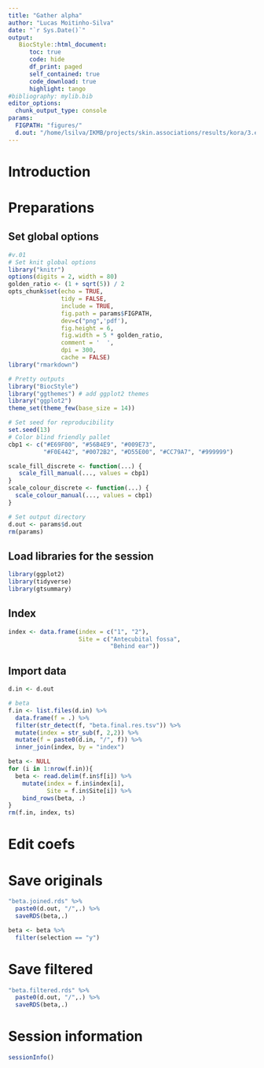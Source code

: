 ```yaml
---
title: "Gather alpha"
author: "Lucas Moitinho-Silva"
date: "`r Sys.Date()`"
output:
   BiocStyle::html_document:
      toc: true
      code: hide
      df_print: paged
      self_contained: true
      code_download: true
      highlight: tango
#bibliography: mylib.bib
editor_options:
  chunk_output_type: console
params:
  FIGPATH: "figures/"
  d.out: "/home/lsilva/IKMB/projects/skin.associations/results/kora/3.env.set/3.test.beta"
---
```



# Introduction


# Preparations

## Set global options

```r
#v.01
# Set knit global options
library("knitr")
options(digits = 2, width = 80)
golden_ratio <- (1 + sqrt(5)) / 2
opts_chunk$set(echo = TRUE,
               tidy = FALSE,
               include = TRUE,
               fig.path = params$FIGPATH,
               dev=c("png",'pdf'),
               fig.height = 6,
               fig.width = 5 * golden_ratio,
               comment = '  ',
               dpi = 300,
               cache = FALSE)
library("rmarkdown")

# Pretty outputs
library("BiocStyle")
library("ggthemes") # add ggplot2 themes
library("ggplot2")
theme_set(theme_few(base_size = 14))

# Set seed for reproducibility
set.seed(13)
# Color blind friendly pallet
cbp1 <- c("#E69F00", "#56B4E9", "#009E73",
          "#F0E442", "#0072B2", "#D55E00", "#CC79A7", "#999999")

scale_fill_discrete <- function(...) {
   scale_fill_manual(..., values = cbp1)
}
scale_colour_discrete <- function(...) {
  scale_colour_manual(..., values = cbp1)
}

# Set output directory
d.out <- params$d.out
rm(params)
```


## Load libraries for the session

```r
library(ggplot2)
library(tidyverse)
library(gtsummary)
```

## Index

```r
index <- data.frame(index = c("1", "2"),
                    Site = c("Antecubital fossa",
                             "Behind ear"))
```

## Import data
```r
d.in <- d.out

# beta
f.in <- list.files(d.in) %>% 
  data.frame(f = .) %>%
  filter(str_detect(f, "beta.final.res.tsv")) %>% 
  mutate(index = str_sub(f, 2,2)) %>% 
  mutate(f = paste0(d.in, "/", f)) %>% 
  inner_join(index, by = "index")

beta <- NULL
for (i in 1:nrow(f.in)){
  beta <- read.delim(f.in$f[i]) %>% 
    mutate(index = f.in$index[i],
           Site = f.in$Site[i]) %>% 
    bind_rows(beta, .)
}
rm(f.in, index, ts)
```



# Edit coefs

# Save originals
```r
"beta.joined.rds" %>% 
  paste0(d.out, "/",.) %>% 
  saveRDS(beta,.)
```



```r
beta <- beta %>%
  filter(selection == "y")
```


# Save filtered
```r
"beta.filtered.rds" %>% 
  paste0(d.out, "/",.) %>% 
  saveRDS(beta,.)
```



# Session information

```r
sessionInfo()
```
